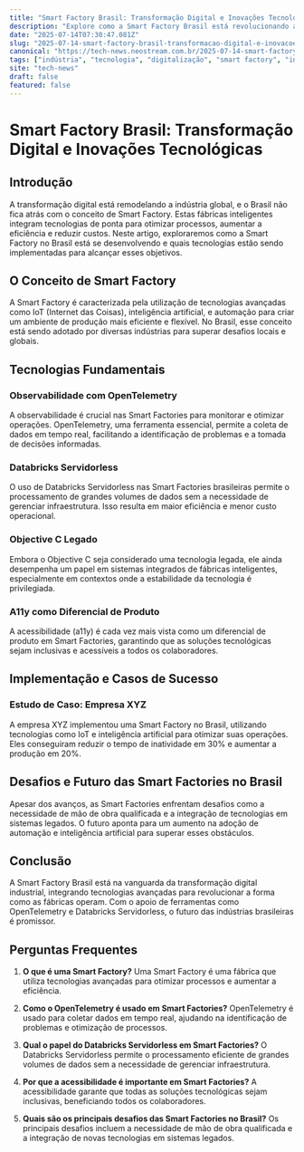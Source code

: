```yaml
---
title: "Smart Factory Brasil: Transformação Digital e Inovações Tecnológicas"
description: "Explore como a Smart Factory Brasil está revolucionando a indústria com tecnologias avançadas como observabilidade opentelemetry e databricks servidorless."
date: "2025-07-14T07:30:47.081Z"
slug: "2025-07-14-smart-factory-brasil-transformacao-digital-e-inovacoes-tecnologicas"
canonical: "https://tech-news.neostream.com.br/2025-07-14-smart-factory-brasil-transformacao-digital-e-inovacoes-tecnologicas"
tags: ["indústria", "tecnologia", "digitalização", "smart factory", "inovação"]
site: "tech-news"
draft: false
featured: false
---
```


# Smart Factory Brasil: Transformação Digital e Inovações Tecnológicas

## Introdução

A transformação digital está remodelando a indústria global, e o Brasil não fica atrás com o conceito de Smart Factory. Estas fábricas inteligentes integram tecnologias de ponta para otimizar processos, aumentar a eficiência e reduzir custos. Neste artigo, exploraremos como a Smart Factory no Brasil está se desenvolvendo e quais tecnologias estão sendo implementadas para alcançar esses objetivos.

## O Conceito de Smart Factory

A Smart Factory é caracterizada pela utilização de tecnologias avançadas como IoT (Internet das Coisas), inteligência artificial, e automação para criar um ambiente de produção mais eficiente e flexível. No Brasil, esse conceito está sendo adotado por diversas indústrias para superar desafios locais e globais.

## Tecnologias Fundamentais

### Observabilidade com OpenTelemetry

A observabilidade é crucial nas Smart Factories para monitorar e otimizar operações. OpenTelemetry, uma ferramenta essencial, permite a coleta de dados em tempo real, facilitando a identificação de problemas e a tomada de decisões informadas.

### Databricks Servidorless

O uso de Databricks Servidorless nas Smart Factories brasileiras permite o processamento de grandes volumes de dados sem a necessidade de gerenciar infraestrutura. Isso resulta em maior eficiência e menor custo operacional.

### Objective C Legado

Embora o Objective C seja considerado uma tecnologia legada, ele ainda desempenha um papel em sistemas integrados de fábricas inteligentes, especialmente em contextos onde a estabilidade da tecnologia é privilegiada.

### A11y como Diferencial de Produto

A acessibilidade (a11y) é cada vez mais vista como um diferencial de produto em Smart Factories, garantindo que as soluções tecnológicas sejam inclusivas e acessíveis a todos os colaboradores.

## Implementação e Casos de Sucesso

### Estudo de Caso: Empresa XYZ

A empresa XYZ implementou uma Smart Factory no Brasil, utilizando tecnologias como IoT e inteligência artificial para otimizar suas operações. Eles conseguiram reduzir o tempo de inatividade em 30% e aumentar a produção em 20%.

## Desafios e Futuro das Smart Factories no Brasil

Apesar dos avanços, as Smart Factories enfrentam desafios como a necessidade de mão de obra qualificada e a integração de tecnologias em sistemas legados. O futuro aponta para um aumento na adoção de automação e inteligência artificial para superar esses obstáculos.

## Conclusão

A Smart Factory Brasil está na vanguarda da transformação digital industrial, integrando tecnologias avançadas para revolucionar a forma como as fábricas operam. Com o apoio de ferramentas como OpenTelemetry e Databricks Servidorless, o futuro das indústrias brasileiras é promissor.

## Perguntas Frequentes

1. **O que é uma Smart Factory?**
   Uma Smart Factory é uma fábrica que utiliza tecnologias avançadas para otimizar processos e aumentar a eficiência.

2. **Como o OpenTelemetry é usado em Smart Factories?**
   OpenTelemetry é usado para coletar dados em tempo real, ajudando na identificação de problemas e otimização de processos.

3. **Qual o papel do Databricks Servidorless em Smart Factories?**
   O Databricks Servidorless permite o processamento eficiente de grandes volumes de dados sem a necessidade de gerenciar infraestrutura.

4. **Por que a acessibilidade é importante em Smart Factories?**
   A acessibilidade garante que todas as soluções tecnológicas sejam inclusivas, beneficiando todos os colaboradores.

5. **Quais são os principais desafios das Smart Factories no Brasil?**
   Os principais desafios incluem a necessidade de mão de obra qualificada e a integração de novas tecnologias em sistemas legados.